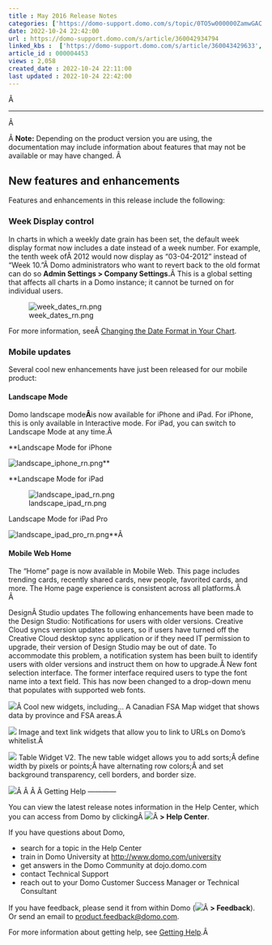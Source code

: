 ```yaml
---
title : May 2016 Release Notes
categories: ['https://domo-support.domo.com/s/topic/0TO5w000000ZamwGAC']
date: 2022-10-24 22:42:00
url : https://domo-support.domo.com/s/article/360042934794
linked_kbs :  ['https://domo-support.domo.com/s/article/360043429633', 'https://domo-support.domo.com/s/article/360042925494', 'https://domo-support.domo.com/s/knowledge-base', 'https://domo-support.domo.com/s/article/360043429953', 'https://domo-support.domo.com/s/article/360042934794', 'https://domo-support.domo.com/s/article/360042922874', 'https://domo-support.domo.com/s/article/360043429933', 'https://domo-support.domo.com/s/article/360043429693', 'https://domo-support.domo.com/s/topic/0TO5w000000ZamwGAC', 'https://domo-support.domo.com/s/article/360043429913']
article_id : 000004453
views : 2,058
created_date : 2022-10-24 22:11:00
last updated : 2022-10-24 22:42:00
---
```




Â 




---


Â 


Â
**Note:** Depending on the product version you are using, the documentation may include information about features that may not be available or may have changed.
Â 

New features and enhancements
-----------------------------


Features and enhancements in this release include the following:


### Week Display control


In charts in which a weekly date grain has been set, the default week display format now includes a date instead of a week number. For example, the tenth week ofÂ 2012 would now display as "03-04-2012" instead of "Week 10."Â Domo administrators who want to revert back to the old format can do so **Admin Settings > Company Settings.**Â This is a global setting that affects all charts in a Domo instance; it cannot be turned on for individual users.  
  
![week_dates_rn.png](week_dates_rn.png)


For more information, seeÂ [Changing the Date Format in Your Chart](..\changing_the_date_format_in_your_chart\index.html "Changing the Date Format in Your Chart").


### Mobile updates


Several cool new enhancements have just been released for our mobile product:


#### Landscape Mode


Domo landscape mode**Â**is now available for iPhone and iPad. For iPhone, this is only available in Interactive mode. For iPad, you can switch to Landscape Mode at any time.Â   
  
**Landscape Mode for iPhone  
  
![landscape_iphone_rn.png](landscape_iphone_rn.png)**  
  
**Landscape Mode for iPad  
  
![landscape_ipad_rn.png](landscape_ipad_rn.png)  
  
Landscape Mode for iPad Pro  
  
![landscape_ipad_pro_rn.png](landscape_ipad_pro_rn.png)**Â 


#### Mobile Web Home


The "Home" page is now available in Mobile Web. This page includes trending cards, recently shared cards, new people, favorited cards, and more. The Home page experience is consistent across all platforms.Â   
Â 


DesignÂ Studio updates
The following enhancements have been made to the Design Studio:
Notifications for users with older versions. Creative Cloud syncs version updates to users, so if users have turned off the Creative Cloud desktop sync application or if they need IT permission to upgrade, their version of Design Studio may be out of date. To accommodate this problem, a notification system has been built to identify users with older versions and instruct them on how to upgrade.Â
New font selection interface. The former interface required users to type the font name into a text field. This has now been changed to a drop-down menu that populates with supported web fonts.  
  
![](4.png)Â
Cool new widgets, including...
A Canadian FSA Map widget that shows data by province and FSA areas.Â   
  
![](5.png)
Image and text link widgets that allow you to link to URLs on Domo's whitelist.Â   
  
![](6.png)
Table Widget V2. The new table widget allows you to add sorts;Â define width by pixels or points;Â have alternating row colors;Â and set background transparency, cell borders, and border size.  
  
![](7.png)Â Â Â Â
Getting Help
------------


You can view the latest release notes information in the Help Center, which you can access from Domo by clickingÂ ![](8.png)Â **> Help Center**.


If you have questions about Domo,



* search for a topic in the Help Center
* train in Domo University at [http://www.domo.com/university](http://www.domo.com/university "http://www.domo.com/university")
* get answers in the Domo Community at dojo.domo.com
* contact Technical Support
* reach out to your Domo Customer Success Manager or Technical Consultant


If you have feedback, please send it from within Domo (![](8.png)Â **> Feedback**). Or send an email to [product.feedback@domo.com](mailto:product.feedback@domo.com "product.feedback@domo.com").


For more information about getting help, see [Getting Help](..\getting_help\index.html "Getting Help").Â